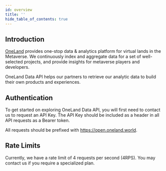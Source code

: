 ```yaml
---
id: overview
title: ''
hide_table_of_contents: true
---
```


## Introduction

[OneLand](https://oneland.world) provides one-stop data & analytics platform for virtual lands in the Metaverse. We continuously index and aggregate data for a set of well-selected projects, and provide insights for metaverse players and developers.

OneLand Data API helps our partners to retrieve our analytic data to build their own products and experiences.

## Authentication

To get started on exploring OneLand Data API, you will first need to contact us to request an API Key. The API Key should be included as a header in all API requests as a Bearer token.

All requests should be prefixed with https://open.oneland.world.

## Rate Limits

Currently, we have a rate limit of 4 requests per second (4RPS). You may contact us if you require a specialized plan.
